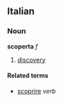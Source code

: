==Italian==
===Noun===
'''scoperta''' ''f''

# [[discovery]]

====Related terms====
*[[scoprire]] ''verb''